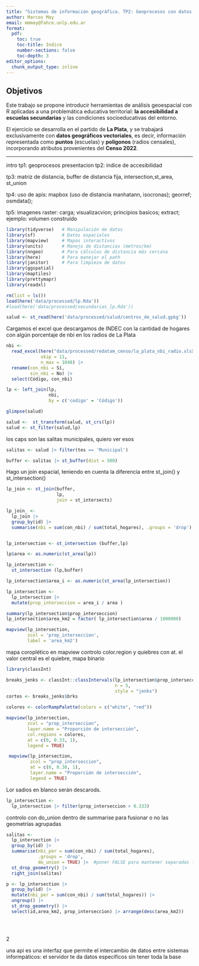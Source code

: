 ```yaml
---
title: "Sistemas de información geográfica. TP2: Geoprocesos con datos vectoriales (continuación)."
author: Marcos May
email: mmmay@fahce.unlp.edu.ar
format:
  pdf:
    toc: true
    toc-title: Indice
    number-sections: false
    toc-depth: 3
editor_options: 
  chunk_output_type: inline
---
```


## Objetivos

Este trabajo se propone introducir herramientas de análisis geoespacial con R aplicadas a una problemática educativa territorial: **la accesibilidad a escuelas secundarias** y las condiciones socioeducativas del entorno.

El ejercicio se desarrolla en el partido de **La Plata**, y se trabajará exclusivamente con **datos geográficos vectoriales**, es decir, información representada como **puntos** (escuelas) y **polígonos** (radios censales), incorporando atributos provenientes del **Censo 2022**.

------------------------------------------------------------------------

intro
tp1: geoprocesos presentacion
tp2: indice de accesibilidad

tp3: matriz de distancia, buffer de distancia fija, intersection,st_area, st_union

tp4: uso de apis: mapbox (uso de distancia manhatann, isocronas); georref; osmdata();

tp5: imagenes raster: carga; visualizacvion; principios basicos; extract; ejemplo: volumen construído

```r
library(tidyverse)   # Manipulación de datos  
library(sf)          # Datos espaciales  
library(mapview)     # Mapas interactivos  
library(units)       # Manejo de distancias (metros/km)  
library(nngeo)       # Para cálculos de distancia más cercana  
library(here)        # Para manejar el path
library(janitor)     # Para limpieza de datos
library(ggspatial)
library(maptiles)
library(prettymapr)
library(readxl)
```


```r
rm(list = ls())
load(here('data/processed/lp.Rda'))
#load(here('data/processed/secundarias_lp.Rda'))
```

```r
salud <- st_read(here('data/processed/salud/centros_de_salud.gpkg'))
```
Cargamos el excel que descargamos de INDEC con la cantidad de hogares con algún porcentaje de nbi en los radios de La Plata

```r
nbi <- 
  read_excel(here("data/processed/redatam_censo/la_plata_nbi_radio.xlsX"),
             skip = 11,
             n_max = 1048) |> 
  rename(con_nbi = Sí,
         sin_nbi = No) |> 
  select(Código, con_nbi)
```

```r
lp <- left_join(lp,
                nbi,
                by = c('codigo' = 'Código'))
```


```r
glimpse(salud)
```


```r
salud <-  st_transform(salud, st_crs(lp))
salud <- st_filter(salud,lp)


```


los caps son las salitas municipales, quiero ver esos

```r
salitas <- salud |> filter(tes == 'Municipal')
```


```r
buffer <- salitas |> st_buffer(dist = 500)
```

Hago un join espacial, teniendo en cuenta la diferencia entre st_join() y st_intersection()

```r
lp_join <- st_join(buffer,
                   lp,
                   join = st_intersects)
```

```r
lp_join_ <- 
  lp_join |> 
  group_by(id) |> 
  summarise(nbi = sum(con_nbi) / sum(total_hogares), .groups = 'drop')
```

```r

```





```r
lp_intersection <- st_intersection (buffer,lp)
```


```r
lp$area <- as.numeric(st_area(lp))
```

```r
lp_intersection <- 
  st_intersection (lp,buffer)

```
```r
lp_intersection$area_i <- as.numeric(st_area(lp_intersection))
```

```r
lp_intersection <- 
  lp_intersection |> 
  mutate(prop_interseccion = area_i / area )
```


```r
summary(lp_intersection$prop_interseccion)
lp_intersection$area_km2 = factor( lp_intersection$area / 1000000)

```

```r
mapview(lp_intersection, 
        zcol = 'prop_interseccion',
        label = 'area_km2')
```
mapa coroplético
en mapview controlo color.region y quiebres con at. el valor central es el quiebre, mapa binario

```r
library(classInt)

breaks_jenks <- classInt::classIntervals(lp_intersection$prop_interseccion,
                                         n = 5, 
                                         style = "jenks")
cortes <- breaks_jenks$brks

colores <- colorRampPalette(colors = c("white", "red"))

mapview(lp_intersection,
        zcol = "prop_interseccion",
        layer.name = "Proporción de intersección",
        col.regions = colores,
        at = c(0, 0.33, 1), 
        legend = TRUE)

```

```r
 mapview(lp_intersection,
         zcol = "prop_interseccion",
         at = c(0, 0.30, 1),
         layer.name = "Proporción de intersección",
         legend = TRUE)
```
 
Lor sadios en blanco serán descarods.


```r
lp_intersection <- 
  lp_intersection |> filter(prop_interseccion > 0.333)
```


controlo con do_union dentro de summarise para fusionar o no las geometrías agrupadas
```r
salitas <- 
  lp_intersection |> 
  group_by(id) |> 
  summarise(nbi_per = sum(con_nbi) / sum(total_hogares),
            .groups = 'drop',  
            do_union = TRUE) |>  #poner FALSE para mantener separadas las geometrias 
  st_drop_geometry() |> 
  right_join(salitas)

```

```r
p <- lp_intersection |> 
  group_by(id) |> 
  mutate(nbi_per = sum(con_nbi) / sum(total_hogares)) |> 
  ungroup() |> 
  st_drop_geometry() |> 
  select(id,area_km2, prop_interseccion) |> arrange(desc(area_km2))


  
```






2


una api es una interfaz que permite el intercambio de datos entre sistemas informpáticos: el servidor te da datos específicos sin tener toda la base
